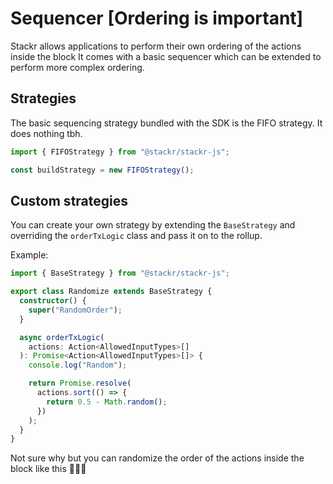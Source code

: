 
# Sequencer [Ordering is important]



Stackr allows applications to perform their own ordering of the actions inside the block
It comes with a basic sequencer which can be extended to perform more complex ordering.

## Strategies

The basic sequencing strategy bundled with the SDK is the FIFO strategy. It does nothing tbh.

```ts
import { FIFOStrategy } from "@stackr/stackr-js";

const buildStrategy = new FIFOStrategy();
```

## Custom strategies

You can create your own strategy by extending the `BaseStrategy` and overriding the `orderTxLogic` class and pass it on to the rollup.

Example:

```ts
import { BaseStrategy } from "@stackr/stackr-js";

export class Randomize extends BaseStrategy {
  constructor() {
    super("RandomOrder");
  }

  async orderTxLogic(
    actions: Action<AllowedInputTypes>[]
  ): Promise<Action<AllowedInputTypes>[]> {
    console.log("Random");

    return Promise.resolve(
      actions.sort(() => {
        return 0.5 - Math.random();
      })
    );
  }
}
```

Not sure why but you can randomize the order of the actions inside the block like this 🤷🏻‍♂️
